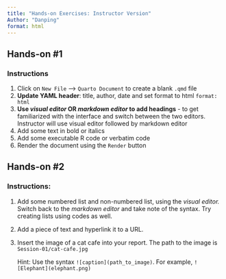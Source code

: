```yaml
---
title: "Hands-on Exercises: Instructor Version"
Author: "Danping"
format: html
---
```


## Hands-on #1

### Instructions

1.  Click on `New File` –\> `Quarto Document` to create a blank `.qmd` file
2.  **Update YAML header**: title, author, date and set format to html `format: html`
3.  **Use *visual editor* OR *markdown editor* to add headings** - to get familiarized with the interface and switch between the two editors. Instructor will use visual editor followed by markdown editor
4.  Add some text in bold or italics
5.  Add some executable R code or verbatim code
6.  Render the document using the `Render` button

## Hands-on #2

### Instructions:

1.  Add some numbered list and non-numbered list, using the *visual editor.* Switch back to the *markdown editor* and take note of the syntax. Try creating lists using codes as well.

2.  Add a piece of text and hyperlink it to a URL.

3.  Insert the image of a cat cafe into your report. The path to the image is `Session-01/cat-cafe.jpg`

    ::: callout-tip
    Hint: Use the syntax `![caption](path_to_image)`. For example, `![Elephant](elephant.png)`
    :::
